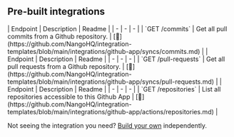 
## Pre-built integrations

<AccordionGroup>


<Accordion title="Commits">
| Endpoint | Description | Readme |
| - | - | - |
| `GET /commits` | Get all pull commits from a Github repository. | [🔗](https://github.com/NangoHQ/integration-templates/blob/main/integrations/github-app/syncs/commits.md) |
</Accordion>


<Accordion title="Pull Requests">
| Endpoint | Description | Readme |
| - | - | - |
| `GET /pull-requests` | Get all pull requests from a Github repository. | [🔗](https://github.com/NangoHQ/integration-templates/blob/main/integrations/github-app/syncs/pull-requests.md) |
</Accordion>


<Accordion title="Repositories">
| Endpoint | Description | Readme |
| - | - | - |
| `GET /repositories` | List all repositories accessible to this Github App | [🔗](https://github.com/NangoHQ/integration-templates/blob/main/integrations/github-app/actions/repositories.md) |
</Accordion>

</AccordionGroup>

<Tip>Not seeing the integration you need? [Build your own](https://docs.nango.dev/guides/platform/functions) independently.</Tip>
